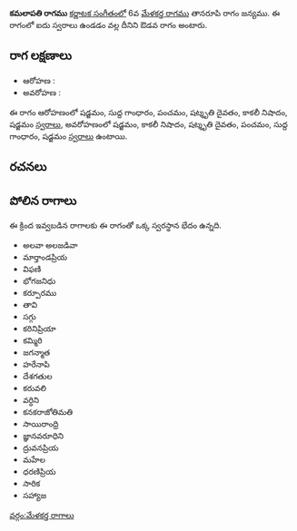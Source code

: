 {{Infobox ragam
	| name          	= కమలాపతి
	| synonym	    	= 
	| mela          	= 
	| chakra        	= 
	| janaka        	= 
	| type          	= ఔడవ
	| arohanam      	= {{svaraC|S|G1|P|D3|N3|S'}} 
	| avarohanam    	= {{svaraC|S'|N3|D3|P|G1|S}}
	| jeeva         	=
	| chhaya        	=
	| nyasa         	=
	| vishesha      	= 
	| equivalent  		= 
}}
{{కర్ణాటక సంగీత రాగాలు}}
'''కమలాపతి రాగము''' [[కర్ణాటక సంగీతం]]లో 6వ [[మేళకర్త రాగము]] తానరూపి రాగం జన్యము.  ఈ రాగంలో ఐదు స్వరాలు ఉండడం వల్ల దీనిని ఔడవ రాగం అంటారు.


==రాగ లక్షణాలు==


* ఆరోహణ : {{svaraC|S|G1|P|D3|N3|S'}} 
* అవరోహణ : {{svaraC|S'|N3|D3|P|G1|S}}

ఈ రాగం ఆరోహణంలో షడ్జమం, సుద్ద గాంధారం, పంచమం, షట్శృతి దైవతం, కాకలీ నిషాదం, షడ్జమం [[స్వరాలు]], అవరోహణంలో షడ్జమం, కాకలీ నిషాదం, షట్శృతి దైవతం, పంచమం, సుద్ద గాంధారం, షడ్జమం [[స్వరాలు]] ఉంటాయి.

==రచనలు==



==పోలిన రాగాలు==
ఈ క్రింద ఇవ్వబడిన రాగాలకు ఈ రాగంతో ఒక్క స్వరస్థాన భేదం ఉన్నది.
* అలవా అలజడివా
* మార్తాండప్రియ
* విఫణి
* భోగజనిధు
* కర్పూరము
* తావి
* సగ్గు
* కరినిప్రియా
* కమ్మిరి
* జగన్మాత
* హరేనాపి
* దేశగతుల
* కరువలి
* వర్ధిని
* కనకరాజోతిమతి
* సాయిరాంధ్రి
* జ్ఞానవరూధిని
* ద్రువనప్రియ
* మహేల
* ధరణిప్రియ
* సారిక
* సహ్యాజ



[[వర్గం:మేళకర్త రాగాలు]]